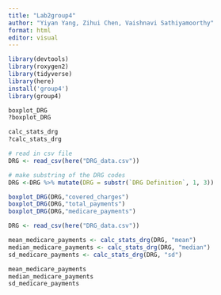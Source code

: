 ```yaml
---
title: "Lab2group4"
author: "Yiyan Yang, Zihui Chen, Vaishnavi Sathiyamoorthy"
format: html
editor: visual
---
```


```r
library(devtools)
library(roxygen2)
library(tidyverse)
library(here)
install('group4')
library(group4)
```

```r
boxplot_DRG
?boxplot_DRG
```

```r
calc_stats_drg
?calc_stats_drg
```

```r
# read in csv file
DRG <- read_csv(here("DRG_data.csv"))

# make substring of the DRG codes
DRG <-DRG %>% mutate(DRG = substr(`DRG Definition`, 1, 3))
```


```r
boxplot_DRG(DRG,"covered_charges")
boxplot_DRG(DRG,"total_payments")
boxplot_DRG(DRG,"medicare_payments")
```

```r
DRG <- read_csv(here("DRG_data.csv"))

mean_medicare_payments <- calc_stats_drg(DRG, "mean")
median_medicare_payments <- calc_stats_drg(DRG, "median")
sd_medicare_payments <- calc_stats_drg(DRG, "sd")

mean_medicare_payments
median_medicare_payments
sd_medicare_payments
```



